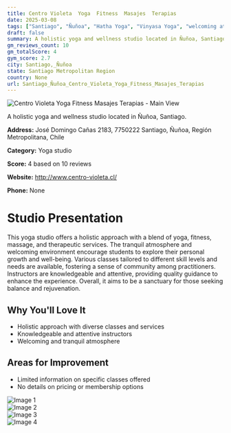 ```yaml
---
title: Centro Violeta  Yoga  Fitness  Masajes  Terapias
date: 2025-03-08
tags: ["Santiago", "Ñuñoa", "Hatha Yoga", "Vinyasa Yoga", "welcoming atmosphere", "holistic services", "Santiago, Ñuñoa"]  
draft: false
summary: A holistic yoga and wellness studio located in Ñuñoa, Santiago.
gm_reviews_count: 10
gm_totalScore: 4
gym_score: 2.7
city: Santiago,_Ñuñoa
state: Santiago Metropolitan Region
country: None
url: Santiago_Ñuñoa_Centro_Violeta_Yoga_Fitness_Masajes_Terapias
---
```


<div className="aspect-[16/9] relative my-8">
  <img 
    src="https://lh5.googleusercontent.com/p/AF1QipM_Vcd4oMuaXprV5RKieqy3cqRG5icKQspHaeJc=w1920-h1080-k-no"
    alt="Centro Violeta  Yoga  Fitness  Masajes  Terapias - Main View"
    className="object-cover absolute inset-0 w-full h-full rounded-lg"
  />
</div>

A holistic yoga and wellness studio located in Ñuñoa, Santiago.

**Address:** José Domingo Cañas 2183, 7750222 Santiago, Ñuñoa, Región Metropolitana, Chile

**Category:** Yoga studio

**Score:** 4 based on 10 reviews

**Website:** http://www.centro-violeta.cl/

**Phone:** None

# Studio Presentation

This yoga studio offers a holistic approach with a blend of yoga, fitness, massage, and therapeutic services. The tranquil atmosphere and welcoming environment encourage students to explore their personal growth and well-being. Various classes tailored to different skill levels and needs are available, fostering a sense of community among practitioners. Instructors are knowledgeable and attentive, providing quality guidance to enhance the experience. Overall, it aims to be a sanctuary for those seeking balance and rejuvenation.



## Why You'll Love It

- Holistic approach with diverse classes and services
- Knowledgeable and attentive instructors
- Welcoming and tranquil atmosphere

## Areas for Improvement

- Limited information on specific classes offered
- No details on pricing or membership options

<div className="grid grid-cols-1 xl:grid-cols-2 gap-4 my-8">
<div className="aspect-[4/3] relative"><img src="https://lh5.googleusercontent.com/p/AF1QipOJ7yVS7srPEtYtzyU4yI8NXepAGSnYGyiP5eVU=w1920-h1080-k-no" alt="Image 1" className="object-cover absolute inset-0 w-full h-full rounded-lg" /></div>
<div className="aspect-[4/3] relative"><img src="https://lh5.googleusercontent.com/p/AF1QipNBANNTxZ2JpwyGyH1KkFLggX3Nd87GuF4o4Ia_=w1920-h1080-k-no" alt="Image 2" className="object-cover absolute inset-0 w-full h-full rounded-lg" /></div>
<div className="aspect-[4/3] relative"><img src="https://lh5.googleusercontent.com/p/AF1QipNJnS6XF1c8BnjWC2cTspBZ3mb5C2GX_zHu5HeB=w1920-h1080-k-no" alt="Image 3" className="object-cover absolute inset-0 w-full h-full rounded-lg" /></div>
<div className="aspect-[4/3] relative"><img src="https://lh5.googleusercontent.com/p/AF1QipP2ZX-YRuc7FUcgT7QxYvi4JmeptzLkCVQsQzfG=w1920-h1080-k-no" alt="Image 4" className="object-cover absolute inset-0 w-full h-full rounded-lg" /></div>
</div>